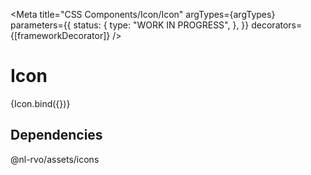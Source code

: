 
<Meta
  title="CSS Components/Icon/Icon"
  argTypes={argTypes}
  parameters={{
    status: {
      type: "WORK IN PROGRESS",
    },
  }}
  decorators={[frameworkDecorator]}
/>

# Icon

<Canvas>
  <Story name="Icon" args={defaultArgs}>
    {Icon.bind({})}
  </Story>
</Canvas>

<ArgsTable story="Icon" />

## Dependencies

@nl-rvo/assets/icons
